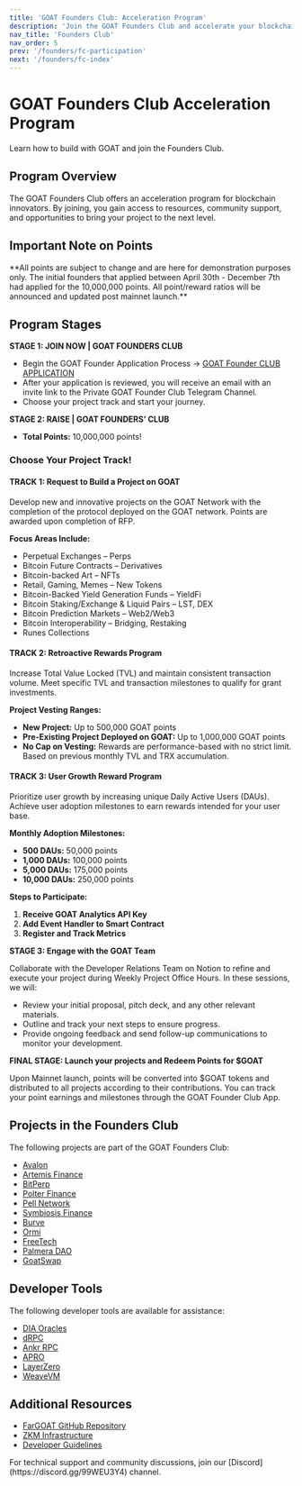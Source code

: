 ```yaml
---
title: 'GOAT Founders Club: Acceleration Program'
description: 'Join the GOAT Founders Club and accelerate your blockchain project.'
nav_title: 'Founders Club'
nav_order: 5
prev: '/founders/fc-participation'
next: '/founders/fc-index'
---
```



# GOAT Founders Club Acceleration Program

<Callout type="info">
  Learn how to build with GOAT and join the Founders Club.
</Callout>

## Program Overview

The GOAT Founders Club offers an acceleration program for blockchain innovators. By joining, you gain access to resources, community support, and opportunities to bring your project to the next level.

## Important Note on Points

<Callout type="warning">
  **All points are subject to change and are here for demonstration purposes only. The initial founders that applied between April 30th - December 7th had applied for the 10,000,000 points. All point/reward ratios will be announced and updated post mainnet launch.**
</Callout>

## Program Stages

**STAGE 1: JOIN NOW | GOAT FOUNDERS CLUB**

- Begin the GOAT Founder Application Process → [GOAT Founder CLUB APPLICATION](https://pgbrom5miw8.typeform.com/to/axAe1as0)
- After your application is reviewed, you will receive an email with an invite link to the Private GOAT Founder Club Telegram Channel.
- Choose your project track and start your journey.

**STAGE 2: RAISE | GOAT FOUNDERS’ CLUB**

- **Total Points:** 10,000,000 points!

### Choose Your Project Track!

#### **TRACK 1: Request to Build a Project on GOAT**

Develop new and innovative projects on the GOAT Network with the completion of the protocol deployed on the GOAT network. Points are awarded upon completion of RFP.

**Focus Areas Include:**

- Perpetual Exchanges – Perps
- Bitcoin Future Contracts – Derivatives
- Bitcoin-backed Art – NFTs
- Retail, Gaming, Memes – New Tokens
- Bitcoin-Backed Yield Generation Funds – YieldFi
- Bitcoin Staking/Exchange & Liquid Pairs – LST, DEX
- Bitcoin Prediction Markets – Web2/Web3
- Bitcoin Interoperability – Bridging, Restaking
- Runes Collections

#### **TRACK 2: Retroactive Rewards Program**

Increase Total Value Locked (TVL) and maintain consistent transaction volume. Meet specific TVL and transaction milestones to qualify for grant investments.

**Project Vesting Ranges:**

- **New Project:** Up to 500,000 GOAT points
- **Pre-Existing Project Deployed on GOAT:** Up to 1,000,000 GOAT points
- **No Cap on Vesting:** Rewards are performance-based with no strict limit. Based on previous monthly TVL and TRX accumulation.

#### **TRACK 3: User Growth Reward Program**

Prioritize user growth by increasing unique Daily Active Users (DAUs). Achieve user adoption milestones to earn rewards intended for your user base.

**Monthly Adoption Milestones:**

- **500 DAUs:** 50,000 points
- **1,000 DAUs:** 100,000 points
- **5,000 DAUs:** 175,000 points
- **10,000 DAUs:** 250,000 points

**Steps to Participate:**

1. **Receive GOAT Analytics API Key**
2. **Add Event Handler to Smart Contract**
3. **Register and Track Metrics**

**STAGE 3: Engage with the GOAT Team**

Collaborate with the Developer Relations Team on Notion to refine and execute your project during Weekly Project Office Hours. In these sessions, we will:

- Review your initial proposal, pitch deck, and any other relevant materials.
- Outline and track your next steps to ensure progress.
- Provide ongoing feedback and send follow-up communications to monitor your development.

**FINAL STAGE: Launch your projects and Redeem Points for $GOAT**

Upon Mainnet launch, points will be converted into $GOAT tokens and distributed to all projects according to their contributions. You can track your point earnings and milestones through the GOAT Founder Club App.

## Projects in the Founders Club

The following projects are part of the GOAT Founders Club:

- [Avalon](https://www.avalonfinance.xyz)
- [Artemis Finance](https://artemisfinance.io/home)
- [BitPerp](https://bitperp.io)
- [Polter Finance](https://polter.finance/#/)
- [Pell Network](https://pell.network)
- [Symbiosis Finance](https://symbiosis.finance)
- [Burve](https://burve.io)
- [Ormi](https://ormi.xyz)
- [FreeTech](https://free.tech)
- [Palmera DAO](https://www.palmeradao.xyz)
- [GoatSwap](https://goatswap.fi)

## Developer Tools

The following developer tools are available for assistance:

- [DIA Oracles](https://www.diadata.org/blog/post/goat-network-dia-oracles-price-feeds/)
- [dRPC](https://drpc.org/chainlist/goat)
- [Ankr RPC](https://www.ankr.com/rpc/goat/)
- [APRO](https://docs.apro.com/en)
- [LayerZero](https://docs.layerzero.network/v2/developers/evm/technical-reference/deployed-contracts#goat-testnet)
- [WeaveVM](https://www.wvm.dev)

## Additional Resources

- [FarGOAT GitHub Repository](https://github.com/GOATNetwork/FarGOAT)
- [ZKM Infrastructure](https://www.zkm.io/)
- [Developer Guidelines](https://founders.goat.network/)

<Callout type="info">
  For technical support and community discussions, join our [Discord](https://discord.gg/99WEU3Y4) channel.
</Callout>